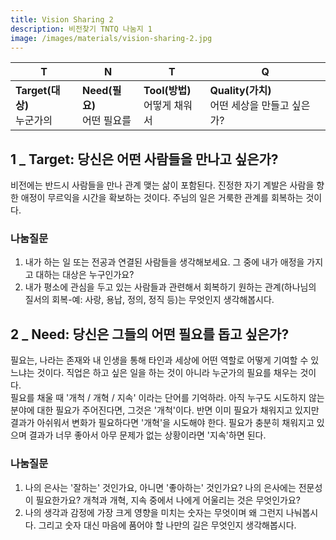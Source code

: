 ```yaml
---
title: Vision Sharing 2
description: 비전찾기 TNTQ 나눔지 1
image: /images/materials/vision-sharing-2.jpg
---
```

|               T              |                 N             |                 T              |                      Q                     |
| ---------------------------- | ----------------------------- | ------------------------------ | ------------------------------------------ |
| **Target(대상)** <br /> 누군가의 | **Need(필요)** <br /> 어떤 필요를 | **Tool(방법)** <br /> 어떻게 채워서 | **Quality(가치)** <br /> 어떤 세상을 만들고 싶은가?|

## 1 _ Target: 당신은 어떤 사람들을 만나고 싶은가? 

비전에는 반드시 사람들을 만나 관계 맺는 삶이 포함된다. 진정한 자기 계발은 사람을 향한 애정이 무르익을 시간을 확보하는 것이다. 주님의 일은 거룩한 관계를 회복하는 것이다.

### 나눔질문
1. 내가 하는 일 또는 전공과 연결된 사람들을 생각해보세요. 그 중에 내가 애정을 가지고 대하는 대상은 누구인가요?
2. 내가 평소에 관심을 두고 있는 사람들과 관련해서 회복하기 원하는 관계(하나님의 질서의 회복-예: 사랑, 용납, 정의, 정직 등)는 무엇인지 생각해봅시다.

## 2 _ Need: 당신은 그들의 어떤 필요를 돕고 싶은가?

필요는, 나라는 존재와 내 인생을 통해 타인과 세상에 어떤 역할로 어떻게 기여할 수 있느냐는 것이다. 직업은 하고 싶은 일을 하는 것이 아니라 누군가의 필요를 채우는 것이다. \
필요를 채울 때 '개척 / 개혁 / 지속' 이라는 단어를 기억하라. 아직 누구도 시도하지 않는 분야에 대한 필요가 주어진다면, 그것은 '개척'이다. 반면 이미 필요가 채워지고 있지만 결과가 아쉬워서 변화가 필요하다면 '개혁'을 시도해야 한다. 필요가 충분히 채워지고 있으며 결과가 너무 좋아서 아무 문제가 없는 상황이라면 '지속'하면 된다. 

### 나눔질문
1. 나의 은사는 '잘하는' 것인가요, 아니면 '좋아하는' 것인가요? 나의 은사에는 전문성이 필요한가요? 개척과 개혁, 지속 중에서 나에게 어울리는 것은 무엇인가요?
2. 나의 생각과 감정에 가장 크게 영향을 미치는 숫자는 무엇이며 왜 그런지 나눠봅시다. 그리고 숫자 대신 마음에 품어야 할 나만의 길은 무엇인지 생각해봅시다.
